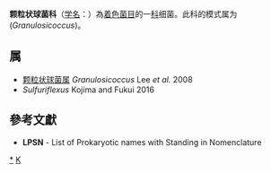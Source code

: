 {{Automatic taxobox
| taxon = Granulosicoccaceae
| authority = Lee ''et al.'', 2008
| type genus = 颗粒状球菌属<br>''Granulosicoccus''
| type genus authority = Lee ''et al.'', 2008
}}
'''颗粒状球菌科'''（[[学名|学名]]：{{lang|la|''Granulosicoccaceae''}}）為[[着色菌目|着色菌目]]的一[[科|科]]细菌。此科的模式属为(''Granulosicoccus'')。

==属==
* [[颗粒状球菌属|颗粒状球菌属]] ''Granulosicoccus'' Lee ''et al.'' 2008
* ''Sulfuriflexus'' Kojima and Fukui 2016

==參考文獻==
{{reflist}}
* '''LPSN''' - List of Prokaryotic names with Standing in Nomenclature

{{taxonbar}}

[[Category:_颗粒状球菌科|*]]
[[Category:2008年描述的分类群|K]]